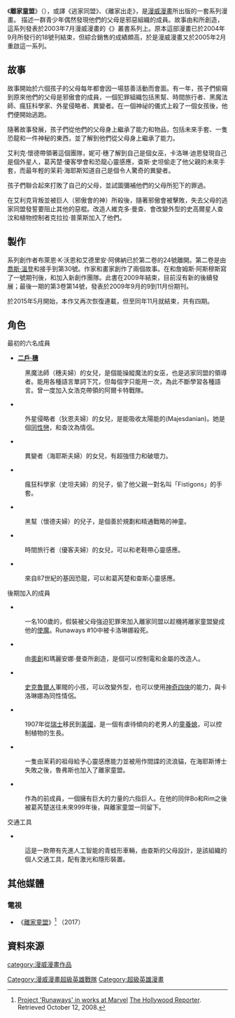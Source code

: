
{{noteTA
|G1=美國漫畫
}}
{{Infobox comics organization
|image =
|team_name=離家出走<br />Runaways
|converted = y
|caption = 25期封面 by [[Jo_Chen|Jo Chen]]
|publisher = [[漫威漫畫|漫威漫畫]]
|group = y
|debut = 《Runaways》#1(2003年7月)
|creators = {{tsl|en|Brian K. Vaughan|布萊恩 K. 沃恩}}<br />{{tsl|en|Adrian Alphona|艾德里安 阿佛納}}
|base = 
|owners  = 
|members = 
|schedule = 月刊
|ongoing             = Y
|Superhero           = y
|SciFi               = first
|multigenre          = y
}}
《'''離家童盟'''》（{{lang-en|'''Runaways'''}}），或譯《逃家同盟》、《離家出走》，是[[漫威漫畫|漫威漫畫]]所出版的一套系列漫畫。 描述一群青少年偶然發現他們的父母是邪惡組織{{link-en|邪傲會|Pride (comics)}}的成員。故事由{{link-en|布萊恩·K·沃恩|Brian K. Vaughan}}和{{link-en|艾德里安·阿佛納|Adrian Alphona}}所創造，這系列發表於2003年7月漫威漫畫的《{{link-en|海嘯 (漫威漫畫)|Tsunami (Marvel Comics)|海嘯}}》叢書系列上。原本這部漫畫已於2004年9月所發行的18號刊結束，但綜合銷售的成績頗高，於是漫威漫畫又於2005年2月重啟這一系列。

==故事==
故事開始於六個孩子的父母每年都會因一場慈善活動而會面。有一年，孩子們偷窺到原來他們的父母是邪傲會的成員，一個犯罪組織包括黑幫、時間旅行者、黑魔法師、瘋狂科學家、外星侵略者、異變者。在一個神祕的儀式上殺了一個女孩後，他們便開始逃跑。

隨著故事發展，孩子們從他們的父母身上繼承了能力和物品，包括未來手套、一隻恐龍和一件神秘的東西，並了解到他們從父母身上繼承了能力。

艾利克·懷德帶領著這個團隊，妮可·穗了解到自己是個女巫，卡洛琳·迪恩發現自己是個外星人，葛芮楚·優客學會和恐龍心靈感應，查斯·史坦偷走了他父親的未來手套，而最年輕的茉莉·海耶斯知道自己是個令人驚奇的異變者。

孩子們聯合起來打敗了自己的父母，並試圖彌補他們的父母所犯下的罪過。

在艾利克背叛並被巨人（邪傲會的神）所殺後，隨著邪傲會被擊敗，失去父母的逃家同盟發誓要阻止其他的惡棍。改造人維克多·曼查、會改變外型的史高爾星人查汶和植物控制者克拉拉·普萊斯加入了他們。

==製作==
系列創作者布萊恩·K·沃恩和艾德里安·阿佛納已於第二卷的24號離開。第二卷是由[[喬斯·溫登|喬斯·溫登]]和{{link-en|麥克·萊恩 (藝術家)|Michael Ryan (artist)|麥克·萊恩}}接手到第30號。作家{{link-en|泰瑞·摩爾 (漫畫家)|Terry Moore (comics)|泰瑞·摩爾}}和畫家{{link-en|溫貝托·拉莫斯|Humberto Ramos}}創作了兩個故事。在{{link-en|克里斯托弗·約斯特|Christopher Yost}}和詹姆斯·阿斯穆斯寫了一號期刊後，{{link-en|凱薩琳·伊摩寧|Kathryn Immonen}}和{{link-en|莎拉·皮謝利|Sara Pichelli}}加入新創作團隊。此書在2009年結束，目前沒有新的後續發展；最後一期的第3卷第14號，發表於2009年9月的9到11月份期刊。

於2015年5月開始，本作又再次恢復連載，但至同年11月就結束，共有四期。

==角色==
最初的六名成員

*'''[[二戶·穗|二戶·穗]]'''
:黑魔法師（穗夫婦）的女兒，是個能操縱魔法的女巫，也是逃家同盟的領導者。能用各種語言單詞下咒，但每個字只能用一次，為此不斷學習各種語言。曾一度加入女浩克帶領的阿爾卡特戰隊。

*'''{{le|卡洛琳娜·狄恩|Karolina Dean}}'''
:外星侵略者（狄恩夫婦）的女兒，是能吸收太陽能的{{le|馬傑斯坦人|List of alien races in Marvel Comics#M}}(Majesdanian)。她是個[[同性戀|同性戀]]，和查汶為情侶。

*'''{{le|茉莉·海耶斯|Molly Hayes}}'''
:異變者（海耶斯夫婦）的女兒，有超強怪力和破壞力。

*'''{{le|查斯·史坦|Chase Stein}}'''
:瘋狂科學家（史坦夫婦）的兒子，偷了他父親一對名叫「Fistigons」的手套。

*'''{{le|艾利克斯·懷德|Alex Wilder}}'''
:黑幫（懷德夫婦）的兒子，是個善於規劃和精通戰略的神童。

*'''{{le|葛芮楚·優客|Gertrude Yorkes}}'''
:時間旅行者（優客夫婦）的女兒，可以和老鞋帶心靈感應。

*'''{{le|老鞋帶 (漫畫)|Old Lace (comics)|老鞋帶}}'''
:來自87世紀的基因恐龍，可以和葛芮楚和查斯心靈感應。

後期加入的成員
*'''{{le|托弗|Topher (comics)}}'''
:一名100歲的{{le|吸血鬼 (漫威漫畫)|Vampire (Marvel_Comics)|吸血鬼}}，假裝被父母強迫犯罪來加入離家同盟以趁機將離家童盟變成他的[[使魔|使魔]]。Runaways #10中被卡洛琳娜殺死。

*'''{{le|維克多·曼查|Victor Mancha}}'''
:由[[奧創|奧創]]和瑪麗安娜·曼查所創造，是個可以控制電和金屬的改造人。

*'''{{le|查汶|Xavin}}'''
:[[史克魯爾人|史克魯爾人]]軍閥的小孩，可以改變外型，也可以使用[[神奇四俠|神奇四俠]]的能力，與卡洛琳娜為同性情侶。

*'''{{le|克拉拉·普萊斯|Klara Prast}}'''
:1907年從[[瑞士|瑞士]]移民到[[美國|美國]]，是一個有虐待傾向的老男人的[[童養媳|童養媳]]，可以控制植物的生長。

*'''{{le|魯弗斯 (漫畫)|Rufus (comics)|魯弗斯}}'''
:一隻由茉莉的祖母給予心靈感應能力並被用作間諜的流浪貓，在海耶斯博士失敗之後，魯弗斯也加入了離家童盟。

*'''{{le|吉布 (漫畫)|Gib (comics)|吉布}}'''
:作為{{le|吉伯爾林 (漫畫)|Gibborim (comics)|吉伯爾林}}的前成員，一個擁有巨大的力量的六指巨人。在他的同伴Bo和Rim之後被葛芮楚送往未來999年後，與離家童盟一同留下。

交通工具

*'''{{le|跳蛙車 (漫畫)|Leapfrog (comics)|跳蛙車}}'''
:這是一款帶有先進人工智能的青蛙形車輛，由查斯的父母設計，是該組織的個人交通工具，配有激光和隱形裝置。

==其他媒體==
===電視===
*《[[離家童盟_(電視劇)|離家童盟]]》<ref>[https://www.hollywoodreporter.com/hr/content_display/film/news/e3i92601a875cdc02736bf2b34a892403eb Project 'Runaways' in works at Marvel] {{Wayback|url=https://www.hollywoodreporter.com/hr/content_display/film/news/e3i92601a875cdc02736bf2b34a892403eb |date=20100618230918 }} [[The_Hollywood_Reporter|The Hollywood Reporter]]. Retrieved October 12, 2008.</ref> （2017）

==資料來源==
{{REFLIST}}

{{復仇者}}
{{Joss Whedon}}
{{DEFAULTSORT:Runaways}}
[[Category:漫威漫畫超級英雄戰隊|Category:漫威漫畫超級英雄戰隊]]
[[category:漫威漫畫作品|category:漫威漫畫作品]]
[[Category:超級英雄漫畫|Category:超級英雄漫畫]]